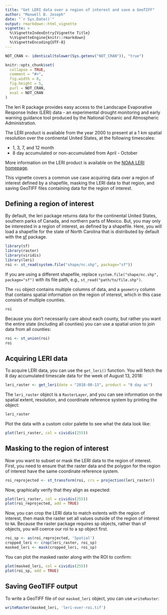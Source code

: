 ```yaml
---
title: "Get LERI data over a region of interest and save a GeoTIFF"
author: "Maxwell B. Joseph"
date: "`r Sys.Date()`"
output: rmarkdown::html_vignette
vignette: >
  %\VignetteIndexEntry{Vignette Title}
  %\VignetteEngine{knitr::rmarkdown}
  %\VignetteEncoding{UTF-8}
---
```


```r
NOT_CRAN <- identical(tolower(Sys.getenv("NOT_CRAN")), "true")

knitr::opts_chunk$set(
  collapse = TRUE,
  comment = "#>", 
  fig.width = 8, 
  fig.height = 5, 
  purl = NOT_CRAN,
  eval = NOT_CRAN
)
```

The leri R package provides easy access to the Landscape Evaporative Response
Index (LERI) data - an experimental drought monitoring and early warning 
guidance tool produced by the National Oceanic and Atmospheric Administration.

The LERI product is available from the year 2000 to present at a 1 km spatial
resolution over the continental United States, at the following timescales:

- 1, 3, 7, and 12 month
- 8 day accumulated or non-accumulated from April - October

More information on the LERI product is available on the 
[NOAA LERI homepage](https://www.esrl.noaa.gov/psd/leri/).

This vignette covers a common use case acquiring data over a region of interest
defined by a shapefile, masking the LERI data to that region, and saving 
GeoTIFF files containing data for the region of interest.


## Defining a region of interest

By default, the leri package returns data for the continental United States, 
southern parks of Canada, and northern parts of Mexico. 
But, you may only be interested in a region of interest, as defined by a 
shapefile. 
Here, you will load a shapefile for the state of North Carolina that is 
distributed by default with the [sf](https://cran.r-project.org/package=sf)
package. 

```r
library(sf)
library(raster)
library(viridis)
library(leri)
roi <- st_read(system.file("shape/nc.shp", package="sf"))
```

If you are using a different shapefile, replace
`system.file("shape/nc.shp", package="sf")` with its file path, e.g., 
`st_read("path/to/file.shp")`.

The `roi` object contains multiple columns of data, and a `geometry` column
that contains spatial information on the region of interest, which in this 
case consists of multiple counties. 

```r
roi
```

Because you don't necessarily care about each county, but rather you want the
entire state (including all counties) you can use a spatial union to join data
from all counties:

```r
roi <- st_union(roi)
roi
```



## Acquiring LERI data

To acquire LERI data, you can use the `get_leri()` function. 
You will fetch the 8 day accumulated timescale data for the week of August
13, 2018:

```r
leri_raster <- get_leri(date = "2018-08-13", product = "8 day ac")
```

The `leri_raster` object is a `RasterLayer`, and you can see
information on the spatial extent, resolution, and coordinate reference 
system by printing the object: 

```r
leri_raster
```

Plot the data with a custom color palette to see what the data look like:

```r
plot(leri_raster, col = cividis(255))
```



## Masking to the region of interest

Now you want to subset or mask the LERI data to the region of interest. 
First, you need to ensure that the raster data and the polygon for the region 
of interest have the same coordinate reference system. 

```r
roi_reprojected <- st_transform(roi, crs = projection(leri_raster))
```

Now, graphically verify that they align as expected: 

```r
plot(leri_raster, col = cividis(255))
plot(roi_reprojected, add = TRUE)
```

Now, you can crop the LERI data to match extents with the region of interest, 
then mask the raster set all values outside of the region of interest to `NA`. 
Because the raster package requires sp objects, rather than sf objects, you
will coerce our roi to a sp object first. 

```r
roi_sp <- as(roi_reprojected, 'Spatial')
cropped_leri <- crop(leri_raster, roi_sp)
masked_leri <- mask(cropped_leri, roi_sp)
```

You can plot the masked raster along with the ROI to confirm:

```r
plot(masked_leri, col = cividis(255))
plot(roi_sp, add = TRUE)
```

## Saving GeoTIFF output

To write a GeoTIFF file of our `masked_leri` object, you can use `writeRaster`:

```r
writeRaster(masked_leri, 'leri-over-roi.tif')
```

